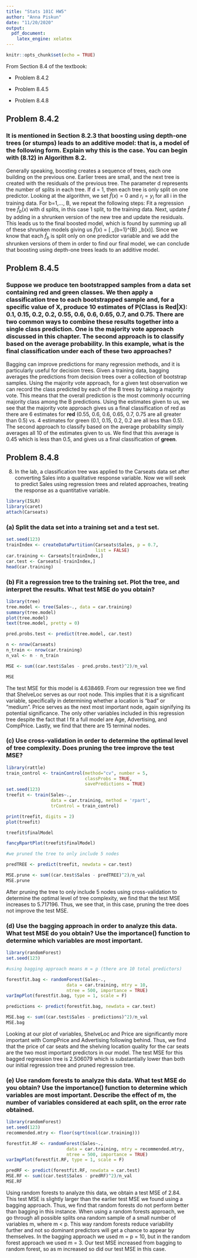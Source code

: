 ```yaml
---
title: "Stats 101C HW5"
author: "Anna Piskun"
date: "11/20/2020"
output: 
  pdf_document: 
    latex_engine: xelatex
---
```


```r
knitr::opts_chunk$set(echo = TRUE)
```

From Section 8.4 of the textbook:

- Problem 8.4.2

- Problem 8.4.5

- Problem 8.4.8


## Problem 8.4.2

### It is mentioned in Section 8.2.3 that boosting using depth-one trees (or stumps) leads to an additive model: that is, a model of the following form. Explain why this is the case. You can begin with (8.12) in Algorithm 8.2.

Generally speaking, boosting creates a sequence of trees, each one building on the previous one. Earlier trees are small, and the next tree is created with the residuals of the previous tree. The parameter d represents the number of splits in each tree. If d = 1, then each tree is only split on one predictor. Looking at the algorithm, we set $\hat{f}(x) = 0$ and $r_i = y_i$ for all i in the training data. For b=1,..., B, we repeat the following steps: Fit a regression tree $\hat{f}_b(x)$ with d splits, in this case 1 split, to the training data. Next, update $\hat{f}$ by adding in a shrunken version of the new tree and update the residuals. This leads us to the final boosted model, which is found by summing up all of these shrunken models giving us $\hat{f}(x)$ = \[ \sum_{b=1}^{B} \lambda\hat{f}_b(x)\]. Since we know that each $\hat{f}_b$ is split only on one predictor variable and we add the shrunken versions of them in order to find our final model, we can conclude that boosting using depth-one trees leads to an additive model.  


## Problem 8.4.5

### Suppose we produce ten bootstrapped samples from a data set containing red and green classes. We then apply a classification tree to each bootstrapped sample and, for a specific value of X, produce 10 estimates of P(Class is Red|X): 0.1, 0.15, 0.2, 0.2, 0.55, 0.6, 0.6, 0.65, 0.7, and 0.75. There are two common ways to combine these results together into a single class prediction. One is the majority vote approach discussed in this chapter. The second approach is to classify based on the average probability. In this example, what is the final classification under each of these two approaches?

Bagging can improve predictions for many regression methods, and it is particularly useful for decision trees. Given a training data, bagging averages the predictions from decision trees over a collection of bootstrap samples. Using the majority vote approach, for a given test observation we can record the class predicted by each of the B trees by taking a majority vote. This means that the overall prediction is the most commonly occurring majority class among the B predictions. Using the estimates given to us, we see that the majority vote approach gives us a final classification of red as there are 6 estimates for $\textbf{red}$ (0.55, 0.6, 0.6, 0.65, 0.7, 0.75 are all greater than 0.5) vs. 4 estimates for green (0.1, 0.15, 0.2, 0.2 are all less than 0.5). The second approach to classify based on the average probability simply averages all 10 of the estimates given to us. We find that this average is 0.45 which is less than 0.5, and gives us a final classification of $\textbf{green}$.  

## Problem 8.4.8

8. In the lab, a classification tree was applied to the Carseats data set after converting Sales into a qualitative response variable. Now we will seek to predict Sales using regression trees and related approaches, treating the response as a quantitative variable.

```r
library(ISLR)
library(caret)
attach(Carseats)
```

### (a) Split the data set into a training set and a test set.

```r
set.seed(123)
trainIndex <- createDataPartition(Carseats$Sales, p = 0.7, 
                                  list = FALSE)
car.training <- Carseats[trainIndex,]
car.test <- Carseats[-trainIndex,]
head(car.training) 
```

### (b) Fit a regression tree to the training set. Plot the tree, and interpret the results. What test MSE do you obtain?

```r
library(tree)
tree.model <- tree(Sales~., data = car.training)
summary(tree.model)
plot(tree.model)
text(tree.model, pretty = 0)

pred.probs.test <- predict(tree.model, car.test)

n <- nrow(Carseats)
n_train <- nrow(car.training)
n_val <- n - n_train

MSE <- sum((car.test$Sales - pred.probs.test)^2)/n_val

MSE
```

The test MSE for this model is 4.638469. From our regression tree we find that ShelveLoc serves as our root node. This implies that it is a significant variable, specifically in determining whether a location is "bad" or "medium". Price serves as the next most important node, again signifying its potential significance. The only other variables included in this regression tree despite the fact that I fit a full model are Age, Advertising, and CompPrice. Lastly, we find that there are 15 terminal nodes. 

### (c) Use cross-validation in order to determine the optimal level of tree complexity. Does pruning the tree improve the test MSE?

```r
library(rattle)
train_control <- trainControl(method="cv", number = 5, 
                              classProbs = TRUE, 
                              savePredictions = TRUE)
set.seed(123)
treefit <- train(Sales~., 
                 data = car.training, method = 'rpart',
                 trControl = train_control)

print(treefit, digits = 2)
plot(treefit)

treefit$finalModel

fancyRpartPlot(treefit$finalModel)

#we pruned the tree to only include 5 nodes

predTREE <- predict(treefit, newdata = car.test) 

MSE.prune <- sum((car.test$Sales - predTREE)^2)/n_val
MSE.prune
```

After pruning the tree to only include 5 nodes using cross-validation to determine the optimal level of tree complexity, we find that the test MSE increases to 5.717196. Thus, we see that, in this case, pruning the tree does not improve the test MSE. 

### (d) Use the bagging approach in order to analyze this data. What test MSE do you obtain? Use the importance() function to determine which variables are most important.

```r
library(randomForest)
set.seed(123)

#using bagging approach means m = p (there are 10 total predictors)

forestfit.bag <- randomForest(Sales~., 
                       data = car.training, mtry = 10,
                       ntree = 500, importance = TRUE)
varImpPlot(forestfit.bag, type = 1, scale = F)

predictions <- predict(forestfit.bag, newdata = car.test)

MSE.bag <- sum((car.test$Sales - predictions)^2)/n_val
MSE.bag
```

Looking at our plot of variables, ShelveLoc and Price are significantly more important with CompPrice and Advertising following behind. Thus, we find that the price of car seats and the shelving location quality for the car seats are the two most important predictors in our model. The test MSE for this bagged regression tree is 2.506079 which is substantially lower than both our initial regression tree and pruned regression tree. 

### (e) Use random forests to analyze this data. What test MSE do you obtain? Use the importance() function to determine which variables are most important. Describe the effect of m, the number of variables considered at each split, on the error rate obtained.

```r
library(randomForest)
set.seed(123)
recommended.mtry <- floor(sqrt(ncol(car.training)))

forestfit.RF <- randomForest(Sales~., 
                       data = car.training, mtry = recommended.mtry,
                       ntree = 500, importance = TRUE) 
varImpPlot(forestfit.RF, type = 1, scale = F)

predRF <- predict(forestfit.RF, newdata = car.test)
MSE.RF <- sum((car.test$Sales - predRF)^2)/n_val
MSE.RF
```

Using random forests to analyze this data, we obtain a test MSE of 2.84. This test MSE is slightly larger than the earlier test MSE we found using a bagging approach. Thus, we find that random forests do not perform better than bagging in this instance. When using a random forests approach, we go through all possible splits ona  random sample of a small number of variables m, where m < p. This way random forests reduce variability further and not so dominant predictors will get a chance to appear by themselves. In the bagging approach we used m = p = 10, but in the random forest approach we used m = 3. Our test MSE increased from bagging to random forest, so as m increased so did our test MSE in this case. 


